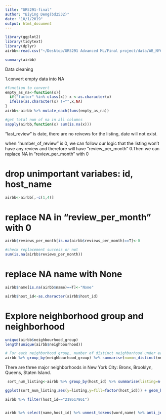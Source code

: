 ```yaml
---
title: "GR5291-final"
author: "Biying Deng(bd2532)"
date: "10/1/2019"
output: html_document
---
```


```r
library(ggplot2)
library(tidytext)
library(dplyr)
airbb<-read.csv("~/Desktop/GR5291 Advanced ML/Final project/data/AB_NYC_2019.csv")

summary(airbb)

```

Data cleaning 

1.convert empty data into NA
```r


#function to convert
empty_as_na<-function(x){
  if("factor" %in% class(x)) x <-as.character(x)
  ifelse(as.character(x) !="",x,NA)
}
airbb<-airbb %>% mutate_each(funs(empty_as_na))

#get total num of na in all columns
sapply(airbb,function(x) sum(is.na(x)))

```
"last_review" is date, there are no reivews for the listing, date will not exist.

when "number_of_review" is 0, we can follow our logic that the listing won't have any review and therefore will have "review_per_month" 0.Then we can replace NA in "review_per_month" with 0

# drop unimportant variabes: id, host_name

```r
airbb<-airbb[,-c(1,4)]
```

# replace NA in "review_per_month" with 0

```r
airbb$reviews_per_month[is.na(airbb$reviews_per_month)==T]<-0

#check replacement success or not
sum(is.na(airbb$reviews_per_month))
```

# replace NA name with None
```r
airbb$name[is.na(airbb$name)==T]<-"None"

```

```r
airbb$host_id<-as.character(airbb$host_id)
```



# Explore neighborhood group and neighborhood
```r
unique(airbb$neighbourhood_group)
length(unique(airbb$neighbourhood))

# For each neighborhood_group, number of distinct neighborhood under each neighborhood_group
airbb %>% group_by(neighbourhood_group) %>% summarise(num=n_distinct(neighbourhood))

```

There are three major neighborhoods in New York City: Bronx, Brooklyn, Queens, Staten Island.

```r
 sort_num_listing<-airbb %>% group_by(host_id) %>% summarise(listing=n()) %>% arrange(desc(listing)) %>% head(10)

ggplot(sort_num_listing,aes(y=listing,y=fill=factor(host_id))) + geom_bar()

airbb %>% filter(host_id=="219517861")


airbb %>% select(name,host_id) %>% unnest_tokens(word,name) %>% anti_join(stop_words) %>% count(word,sort = T) 
```


